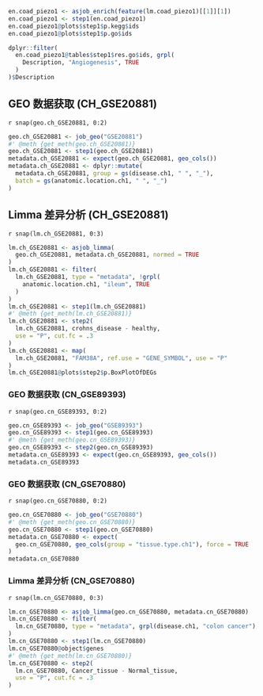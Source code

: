 

```r
en.coad_piezo1 <- asjob_enrich(feature(lm.coad_piezo1)[[1]][1])
en.coad_piezo1 <- step1(en.coad_piezo1)
en.coad_piezo1@plots$step1$p.kegg$ids
en.coad_piezo1@plots$step1$p.go$ids

dplyr::filter(
  en.coad_piezo1@tables$step1$res.go$ids, grpl(
    Description, "Angiogenesis", TRUE
  )
)$Description

```

## GEO 数据获取 (CH_GSE20881)

`r snap(geo.ch_GSE20881, 0:2)`

```r
geo.ch_GSE20881 <- job_geo("GSE20881")
#' @meth {get_meth(geo.ch_GSE20881)}
geo.ch_GSE20881 <- step1(geo.ch_GSE20881)
metadata.ch_GSE20881 <- expect(geo.ch_GSE20881, geo_cols())
metadata.ch_GSE20881 <- dplyr::mutate(
  metadata.ch_GSE20881, group = gs(disease.ch1, " ", "_"),
  batch = gs(anatomic.location.ch1, " ", "_")
)
```

## Limma 差异分析 (CH_GSE20881)

`r snap(lm.ch_GSE20881, 0:3)`

```r
lm.ch_GSE20881 <- asjob_limma(
  geo.ch_GSE20881, metadata.ch_GSE20881, normed = TRUE
)
lm.ch_GSE20881 <- filter(
  lm.ch_GSE20881, type = "metadata", !grpl(
    anatomic.location.ch1, "ileum", TRUE
  )
)
lm.ch_GSE20881 <- step1(lm.ch_GSE20881)
#' @meth {get_meth(lm.ch_GSE20881)}
lm.ch_GSE20881 <- step2(
  lm.ch_GSE20881, crohns_disease - healthy,
  use = "P", cut.fc = .3
)
lm.ch_GSE20881 <- map(
  lm.ch_GSE20881, "FAM38A", ref.use = "GENE_SYMBOL", use = "P"
)
lm.ch_GSE20881@plots$step2$p.BoxPlotOfDEGs
```

### GEO 数据获取 (CN_GSE89393)

`r snap(geo.cn_GSE89393, 0:2)`

```r
geo.cn_GSE89393 <- job_geo("GSE89393")
geo.cn_GSE89393 <- step1(geo.cn_GSE89393)
#' @meth {get_meth(geo.cn_GSE89393)}
geo.cn_GSE89393 <- step2(geo.cn_GSE89393)
metadata.cn_GSE89393 <- expect(geo.cn_GSE89393, geo_cols())
metadata.cn_GSE89393
```

### GEO 数据获取 (CN_GSE70880)

`r snap(geo.cn_GSE70880, 0:2)`

```r
geo.cn_GSE70880 <- job_geo("GSE70880")
#' @meth {get_meth(geo.cn_GSE70880)}
geo.cn_GSE70880 <- step1(geo.cn_GSE70880)
metadata.cn_GSE70880 <- expect(
  geo.cn_GSE70880, geo_cols(group = "tissue.type.ch1"), force = TRUE
)
metadata.cn_GSE70880
```

### Limma 差异分析 (CN_GSE70880)

`r snap(lm.cn_GSE70880, 0:3)`

```r
lm.cn_GSE70880 <- asjob_limma(geo.cn_GSE70880, metadata.cn_GSE70880)
lm.cn_GSE70880 <- filter(
  lm.cn_GSE70880, type = "metadata", grpl(disease.ch1, "colon cancer")
)
lm.cn_GSE70880 <- step1(lm.cn_GSE70880)
lm.cn_GSE70880@object$genes
#' @meth {get_meth(lm.cn_GSE70880)}
lm.cn_GSE70880 <- step2(
  lm.cn_GSE70880, Cancer_tissue - Normal_tissue,
  use = "P", cut.fc = .3
)
```
